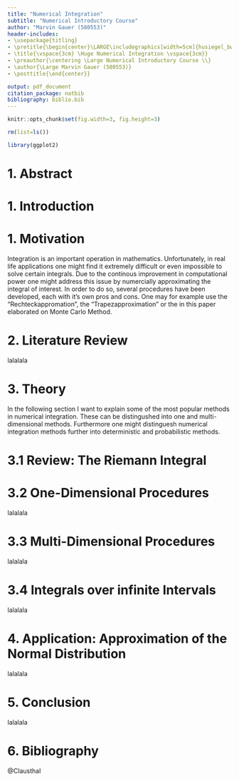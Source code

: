 ```yaml
---
title: "Numerical Integration"
subtitle: "Numerical Introductory Course"
author: "Marvin Gauer (580553)"
header-includes:
- \usepackage{titling}
- \pretitle{\begin{center}\LARGE\includegraphics[width=5cm]{husiegel_bw.png}\\[\bigskipamount]}
- \title{\vspace{3cm} \Huge Numerical Integration \vspace{3cm}}
- \preauthor{\centering \Large Numerical Introductory Course \\}
- \author{\Large Marvin Gauer (580553)}
- \posttitle{\end{center}}

output: pdf_document
citation_package: natbib
bibliography: biblio.bib
---
```

```r
knitr::opts_chunk$set(fig.width=3, fig.height=3)
```
```r
rm(list=ls())

library(ggplot2)

```
\thispagestyle{empty}
\clearpage
\thispagestyle{empty}
\tableofcontents
\newpage
\pagenumbering{arabic}
\setcounter{page}{1}

# 1. Abstract

# 1. Introduction

# 1. Motivation

Integration is an important operation in mathematics. Unfortunately, in real life applications one might find it extremely difficult or even impossible to solve certain integrals. Due to the continous improvement in computational power one might address this issue by numercially approximating the integral of interest. In order to do so, several procedures have been developed, each with it's own pros and cons. One may for example use the "Rechteckappromation", the "Trapezapproximation"
or the in this paper elaborated on Monte Carlo Method. 

# 2. Literature Review

lalalala

# 3. Theory

In the following section I want to explain some of the most popular methods in numerical integration. These can be distingushed into one and multi-dimensional methods. Furthermore one might distinguesh numerical integration methods further into deterministic and probabilistic methods.

# 3.1 Review: The Riemann Integral



# 3.2 One-Dimensional Procedures

lalalala

# 3.3 Multi-Dimensional Procedures

lalalala

# 3.4 Integrals over infinite Intervals

lalalala

# 4. Application: Approximation of the Normal Distribution

lalalala

# 5. Conclusion

lalalala

# 6. Bibliography

@Clausthal





